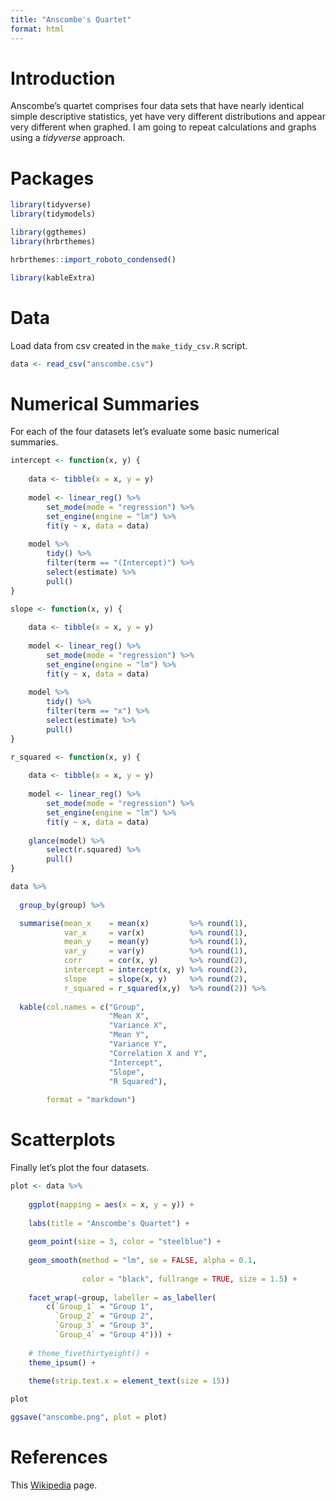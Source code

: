 ```yaml
---
title: "Anscombe's Quartet"
format: html
---
```


# Introduction

Anscombe's quartet comprises four data sets that have nearly identical simple
descriptive statistics, yet have very different distributions and appear very
different when graphed. I am going to repeat calculations and graphs using a
*tidyverse* approach.

# Packages

```r
library(tidyverse)
library(tidymodels)

library(ggthemes)
library(hrbrthemes)

hrbrthemes::import_roboto_condensed()

library(kableExtra)
```

# Data

Load data from csv created in the `make_tidy_csv.R` script.

```r
data <- read_csv("anscombe.csv")
```

# Numerical Summaries

For each of the four datasets let's evaluate some basic numerical summaries.

```r
intercept <- function(x, y) {
    
    data <- tibble(x = x, y = y)
    
    model <- linear_reg() %>% 
        set_mode(mode = "regression") %>% 
        set_engine(engine = "lm") %>% 
        fit(y ~ x, data = data)
    
    model %>%
        tidy() %>%
        filter(term == "(Intercept)") %>% 
        select(estimate) %>% 
        pull()
}

slope <- function(x, y) {
    
    data <- tibble(x = x, y = y)
    
    model <- linear_reg() %>% 
        set_mode(mode = "regression") %>% 
        set_engine(engine = "lm") %>% 
        fit(y ~ x, data = data)
    
    model %>%
        tidy() %>%
        filter(term == "x") %>% 
        select(estimate) %>% 
        pull()
}

r_squared <- function(x, y) {
    
    data <- tibble(x = x, y = y)
    
    model <- linear_reg() %>% 
        set_mode(mode = "regression") %>% 
        set_engine(engine = "lm") %>% 
        fit(y ~ x, data = data)
    
    glance(model) %>% 
        select(r.squared) %>% 
        pull()
}

data %>%
    
  group_by(group) %>%

  summarise(mean_x    = mean(x)         %>% round(1),
            var_x     = var(x)          %>% round(1),
            mean_y    = mean(y)         %>% round(1),
            var_y     = var(y)          %>% round(1),
            corr      = cor(x, y)       %>% round(2),
            intercept = intercept(x, y) %>% round(2),
            slope     = slope(x, y)     %>% round(2),
            r_squared = r_squared(x,y)  %>% round(2)) %>%
  
  kable(col.names = c("Group",
                      "Mean X",
                      "Variance X",
                      "Mean Y",
                      "Variance Y",
                      "Correlation X and Y",
                      "Intercept",
                      "Slope",
                      "R Squared"),
        
        format = "markdown")
```

# Scatterplots

Finally let's plot the four datasets.

```r
plot <- data %>%
    
    ggplot(mapping = aes(x = x, y = y)) +
    
    labs(title = "Anscombe's Quartet") +
    
    geom_point(size = 3, color = "steelblue") +
    
    geom_smooth(method = "lm", se = FALSE, alpha = 0.1,
                
                color = "black", fullrange = TRUE, size = 1.5) +
    
    facet_wrap(~group, labeller = as_labeller(
        c(`Group_1` = "Group 1",
          `Group_2` = "Group 2",
          `Group_3` = "Group 3",
          `Group_4` = "Group 4"))) +
    
    # theme_fivethirtyeight() +
    theme_ipsum() +
    
    theme(strip.text.x = element_text(size = 15))

plot

ggsave("anscombe.png", plot = plot)
```

# References

This [Wikipedia](https://en.wikipedia.org/wiki/Anscombe%27s_quartet) page.